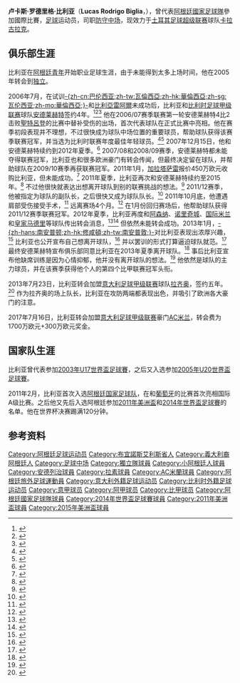 {{noteTA|G1=football|G2=南美球會|G3=意甲|G4=UEFA|G5=EPL
|1=zh-hans:比格利亚;zh-hk:比基利亞;zh-tw:比格利亞
|2=zh-hans:罗德里格;zh-hk:洛迪高;zh-tw:羅德里戈}}
{{Infobox football biography
| name        = 卢卡斯·比利亚<br>Lucas Biglia
| image       = Lucas Biglia (cropped).jpg
| caption     = 比利亚为[[阿根廷国家足球队|阿根廷国家队]]出场（2011年）
| fullname    = Lucas Rodrigo Biglia
| birth_date  = {{birth date and age|1986|1|30|df=y}}
| birth_place = {{ARG}}[[梅塞德斯_(布宜诺斯艾利斯省)|梅塞德斯]]
| height      = {{height|m=1.75}}<ref>{{cite news|title=2014 FIFA World Cup Brazil: List of Players|url=http://www.fifadata.com/document/fwc/2014/pdf/fwc_2014_squadlists.pdf|work=[[FIFA|FIFA.com]]|format=PDF|page=2|date=11 June 2014|accessdate=15 October 2014|archive-date=2017-08-06|archive-url=https://web.archive.org/web/20170806141058/http://www.fifadata.com/document/FWC/2014/pdf/FWC_2014_SquadLists.pdf|dead-url=no}}</ref>
| position    = [[中场#防守中场|防守中场]]
| currentclub = [[法蒂赫卡拉古拉克體育會|卡拉古拉克]]
| clubnumber  = 6
| years1 = 2004–2005
| years2 = 2005–2006
| years3 = 2006–2013
| clubs1 = [[阿根廷青年|阿根廷青年]]
| clubs2 = [[独立竞技俱乐部|独立竞技]]
| clubs3 = [[安德莱赫特足球俱乐部|安德莱赫特]]
| caps1  = 17
| goals1 = 1
| caps2  = 49
| goals2 = 0
| caps3  = 312
| goals3 = 16
| years4 = 2013–2017
| clubs4 = [[拉素體育會|拉素]]
| caps4  = 104
| goals4 = 13
| years5      = 2017–2020
| clubs5      = [[AC米兰|AC米兰]]
| caps5       = 58
| goals5      = 2
| years6      = 2020–
| clubs6      = [[法蒂赫卡拉古拉克體育會|卡拉古拉克]]
| caps6       = 24
| goals6      = 3
| nationalyears1 = 2003
| nationalteam1  = {{link-en|阿根廷17岁以下国家足球队|Argentina national under-17 football team|阿根廷U17}}
| nationalcaps1  = 3
| nationalgoals1 = 1
| nationalyears2 = 2005
| nationalteam2  = {{link-en|阿根廷20岁以下国家足球队|Argentina national under-20 football team|阿根廷U20}}
| nationalcaps2  = 8
| nationalgoals2 = 1
| nationalyears3 = 2011–2018
| nationalteam3  = [[阿根廷国家足球队|阿根廷]]
| nationalcaps3  = 58
| nationalgoals3 = 1
| club-update    = 2018年9月27日
| nationalteam-update = 2018年6月16日
}}

'''卢卡斯·罗德里格·比利亚'''（'''Lucas Rodrigo Biglia'''，{{bd|1986年|1月30日|catIdx=Biglia, Lucas}}），曾代表[[阿根廷國家足球隊|阿根廷國家足球隊]]參加國際比賽，[[足球|足球]]运动员，司职[[中场#防守中场|防守中场]]，现效力于[[土耳其足球超级联赛|土耳其足球超级联赛]]球队[[法蒂赫卡拉古拉克體育會|卡拉古拉克]]。

==俱乐部生涯==
比利亚在[[阿根廷青年|阿根廷青年]]开始职业足球生涯，由于未能得到太多上场时间，他在2005年转会到[[独立竞技俱乐部|独立]]。

2006年7月，在试训[[瓦伦西亚足球俱乐部|-{zh-cn:巴伦西亚;zh-tw:瓦倫西亞;zh-hk:華倫西亞;zh-sg:瓦伦西亚;zh-mo:華倫西亞;}-]]和[[比利亞雷阿爾足球俱樂部|比利亞雷阿爾]]未成功后，比利亚和[[比利时足球甲级联赛|比利时足球甲级联赛]]球队[[安德莱赫特足球俱乐部|安德莱赫特]]签约4年。<ref>{{cite news|title=The Argentine Lucas Biglia four years at Anderlecht|trans_title=L'Argentin Lucas Biglia quatre ans à Anderlecht|url=http://www.lalibre.be/sports/football/article/287349/l-argentin-lucas-biglia-quatre-ans-a-anderlecht.html|publisher=Lalibre.be|language=fr|date=20 May 2006|accessdate=5 June 2013}}</ref><ref>{{cite news|title=Lucas Biglia signs 4-year contract|url=http://www.rsca.be/go/en/article/15656/lucas_biglia_signs_4-year_contract|publisher=RSCA.be|date=20 May 2006|accessdate=5 June 2013|deadurl=yes|archiveurl=https://web.archive.org/web/20140203022332/http://www.rsca.be/go/en/article/15656/lucas_biglia_signs_4-year_contract|archivedate=2014年2月3日}}</ref><ref>{{cite news|title=Biglia signs for four seasons at Anderlecht|trans_title=Biglia tekent voor 4 seizoenen bij Anderlecht|url=http://www.standaard.be/cnt/B321792060520|publisher=De Standaard|language=nl|date=20 May 2006|accessdate=5 June 2013|archive-date=2020-10-31|archive-url=https://web.archive.org/web/20201031113629/https://www.standaard.be/cnt/B321792060520|dead-url=no}}</ref> 他在2006/07赛季联赛第一轮安德莱赫特4比2击败[[聖特呂登足球俱樂部|聖特呂登]]的比赛中替补受伤的{{link-en|马克·德曼|Mark De Man}}出场，首次代表球队在正式比赛中亮相。他在赛季初段表现并不理想，不过很快成为球队中场位置的重要球员，帮助球队获得该赛季联赛冠军，并当选为比利时联赛年度最佳年轻球员。<ref>{{cite news|title=Boussoufa voted best in Belgium|url=http://news.bbc.co.uk/sport1/hi/football/africa/6274587.stm|publisher=BBC Sport|date=18 January 2007|accessdate=6 February 2013}}</ref><ref>{{cite news|title=Anderlecht municipality puts Boussoufa and co in the flowers|trans_title=Gemeente Anderlecht zet Boussoufa en co in de bloemetjes|url=http://www.standaard.be/cnt/DMF21022007_053|publisher=De Standaard|language=nl|date=21 February 2007|accessdate=5 June 2013|archive-date=2020-11-25|archive-url=https://web.archive.org/web/20201125194213/https://www.standaard.be/cnt/dmf21022007_053|dead-url=no}}</ref> 2007年12月15日，他和安德莱赫特续约到2012年夏季。<ref>{{cite news|title=Biglia extends contract with Anderlecht until 2012|trans_title=Biglia verlengt contract bij Anderlecht tot 2012|url=http://www.standaard.be/cnt/DMF14122007_039|publisher=De Standaard|language=nl|date=14 December 2007|accessdate=5 June 2013|archive-date=2019-12-10|archive-url=https://web.archive.org/web/20191210024118/https://www.standaard.be/cnt/dmf14122007_039|dead-url=no}}</ref> 2007/08和2008/09赛季，安德莱赫特都未能夺得联赛冠军，比利亚也和很多欧洲豪门有转会传闻，但最终决定留在球队，并帮助球队在2009/10赛季再获联赛冠军。2011年1月，[[加拉塔萨雷足球俱乐部|加拉塔萨雷]]报价450万欧元收购比利亚，但未能成功。<ref>{{cite news|title=Biglia not relocated to Galatasaray|trans_title=Biglia verkast niet naar Galatasaray|url=http://www.demorgen.be/dm/nl/3325/Eerste-Klasse/article/detail/1205374/2011/01/08/Biglia-verkast-niet-naar-Galatasaray.dhtml|publisher=De Morgen|language=nl|date=8 January 2011|accessdate=6 February 2013|archive-date=2011-01-11|archive-url=https://web.archive.org/web/20110111023916/http://www.demorgen.be/dm/nl/3325/Eerste-Klasse/article/detail/1205374/2011/01/08/Biglia-verkast-niet-naar-Galatasaray.dhtml|dead-url=no}}</ref> 2011年夏季，比利亚再次和安德莱赫特续约至2015年。<ref>{{cite news|title=Lucas Biglia extends contract with Anderlecht until 2015|trans_title=Lucas Biglia verlengt contract bij Anderlecht tot 2015|url=http://www.standaard.be/artikel/detail.aspx?artikelid=DMF20110601_165|publisher=De Standaard|language=nl|date=1 June 2011|accessdate=6 February 2013|archive-date=2011-06-03|archive-url=https://web.archive.org/web/20110603070615/http://www.standaard.be/artikel/detail.aspx?artikelid=DMF20110601_165|dead-url=no}}</ref> 不过他很快就表达出想离开球队到别的联赛挑战的想法。<ref>{{cite news|title=Biglia seeks Anderlecht exit|url=http://www1.skysports.com/football/news/11095/7045402/|publisher=Sky Sports|date=17 July 2011|accessdate=6 February 2013|archive-date=2018-08-19|archive-url=https://web.archive.org/web/20180819010938/http://www.skysports.com/football/news/11095/7045402|dead-url=no}}</ref> 2011/12赛季，他被指定为球队的副队长，之后很快又成为球队队长。<ref>{{cite news|title=Olivier Deschacht gives captaincy off|trans_title=Olivier Deschacht geeft aanvoerdersband af|url=http://www.standaard.be/cnt/N53G97DT|publisher=De Standaard|language=nl|date=28 September 2011|accessdate=5 June 2013|archive-date=2020-10-31|archive-url=https://web.archive.org/web/20201031121216/https://www.standaard.be/cnt/N53G97DT|dead-url=no}}</ref> 2011年10月底，他遭遇肩部受伤接受手术，<ref>{{cite news|title=Anderlecht's Lucas Biglia to undergo shoulder surgery this week|url=http://www.goal.com/en/news/1549/rest-of-europe/2011/10/31/2736207/anderlechts-lucas-biglia-to-undergo-shoulder-surgery-this|publisher=Goal.com|date=31 October 2011|accessdate=5 June 2013|archive-date=2019-10-19|archive-url=https://web.archive.org/web/20191019124033/https://www.goal.com/en/news/1549/rest-of-europe/2011/10/31/2736207/anderlechts-lucas-biglia-to-undergo-shoulder-surgery-this}}</ref> 远离赛场4个月。<ref>{{cite news|title=Captain Argentina international Lucas Biglia out for four months|url=http://www.bestgamesandbeyond.com/post/captain-argentina-international-lucas-biglia-out-for-four-months/|publisher=Best Sports Games and Beyond|date=3 November 2011|accessdate=5 June 2013|deadurl=yes|archiveurl=https://web.archive.org/web/20111206212237/http://www.bestgamesandbeyond.com/post/captain-argentina-international-lucas-biglia-out-for-four-months/|archivedate=2011年12月6日}}</ref> 在1月份回归赛场后，他帮助球队获得2011/12赛季联赛冠军。2012年夏季，比利亚再度和[[阿森纳足球俱乐部|阿森纳]]、[[诺里奇城足球俱乐部|诺里奇城]]、[[国际米兰足球俱乐部|国际米兰]]和[[皇家马德里足球俱乐部|皇家马德里]]等球队传出转会消息，<ref>{{cite news|title=Biglia on Wenger agenda|url=http://www1.skysports.com/football/news/11095/7996600/|publisher=Sky Sports|date=16 August 2012|accessdate=6 February 2013|archive-date=2018-08-29|archive-url=https://web.archive.org/web/20180829130319/http://www.skysports.com/football/news/11095/7996600|dead-url=no}}</ref><ref>{{cite news|title=Canaries to swoop for Biglia|url=http://www1.skysports.com/football/news/11095/8013977/|publisher=Sky Sports|date=24 August 2012|accessdate=6 February 2013|archive-date=2018-08-18|archive-url=https://web.archive.org/web/20180818214528/http://www.skysports.com/football/news/11095/8013977|dead-url=no}}</ref> 但依然未能转会成功。2013年1月，[[南安普敦足球俱乐部|-{zh-hans:南安普顿;zh-hk:修咸頓;zh-tw:南安普敦;}-]]对比利亚表现出浓厚兴趣，<ref>{{cite news|title=Transfer news: Southampton want Lucas Biglia and Joan Verdu|url=http://www1.skysports.com/football/news/11095/8421811/|publisher=Sky Sports|date=21 January 2013|accessdate=6 February 2013|archive-date=2018-08-18|archive-url=https://web.archive.org/web/20180818214612/http://www.skysports.com/football/news/11095/8421811|dead-url=no}}</ref> 比利亚也公开宣布自己想离开球队，<ref>{{cite news|title=Anderlecht midfielder Lucas Biglia admits he could leave the club in January|url=http://www1.skysports.com/football/news/11095/8366718/|publisher=Sky Sports|date=29 December 2012|accessdate=6 February 2013|archive-date=2018-08-18|archive-url=https://web.archive.org/web/20180818214600/http://www.skysports.com/football/news/11095/8366718|dead-url=no}}</ref> 并以罢训的形式打算逼迫球队就范。<ref>{{cite news|title=Reported Premier League target Lucas Biglia fails to show up for Anderlecht training|url=http://www1.skysports.com/football/news/11095/8393679/|publisher=Sky Sports|date=12 January 2013|accessdate=6 February 2013|archive-date=2018-08-29|archive-url=https://web.archive.org/web/20180829130424/http://www.skysports.com/football/news/11095/8393679|dead-url=no}}</ref> 最终安德莱赫特宣布俱乐部同意比利亚在2013年夏季离开球队。<ref>{{cite news|title=Anderlecht prepared to part with Dieumerci Mbokani and Lucas Biglia in the summer|url=http://www1.skysports.com/football/news/11095/8434691/|publisher=Sky Sports|date=25 January 2013|accessdate=6 February 2013|archive-date=2018-08-18|archive-url=https://web.archive.org/web/20180818214626/http://www.skysports.com/football/news/11095/8434691|dead-url=no}}</ref> 事后比利亚宣布他缺席训练是因为心情抑郁，他并没有离开球队的想法。<ref>{{cite news|title=Biglia: I was on the edge of depression|url=http://www.goal.com/en-ca/news/4178/europe/2013/03/08/3808483/biglia-i-was-on-the-edge-of-depression|publisher=Goal.com|date=8 March 2013|accessdate=5 June 2013|archive-date=2016-03-07|archive-url=https://web.archive.org/web/20160307082151/http://www.goal.com/en-ca/news/4178/europe/2013/03/08/3808483/biglia-i-was-on-the-edge-of-depression}}</ref> 他依然是球队的主力球员，并在该赛季获得他个人的第四个比甲联赛冠军头衔。

2013年7月23日，比利亚转会加盟[[意大利足球甲级联赛|意大利足球甲级联赛]]球队[[拉齐奥足球俱乐部|拉齐奥]]，签约五年。<ref>{{cite news|title=Biglia is (finally) of Lazio|trans_title=Biglia is (eindelijk) van Lazio|url=http://www.sporza.be/cm/sporza/voetbal/Jupiler_Pro_League/130724_biglia_lazio|publisher=Sporza|language=nl|date=24 July 2013|accessdate=25 July 2013|deadurl=yes|archiveurl=https://web.archive.org/web/20130727135449/http://sporza.be/cm/sporza/voetbal/Jupiler_Pro_League/130724_biglia_lazio|archivedate=2013年7月27日}}</ref> 作为拉齐奥的场上队长，比利亚在攻防两端都表现出色，并吸引了欧洲各大豪门的注意。

2017年7月16日，比利亚转会加盟[[意大利足球甲级联赛|意大利足球甲级联赛]]豪门[[AC米兰俱乐部|AC米兰]]，转会费为1700万欧元+300万欧元奖金。

==国家队生涯==
比利亚曾代表{{link-en|阿根廷17岁以下国家足球队|Argentina national under-17 football team|阿根廷U17国家队}}参加[[2003年U17世界盃足球賽|2003年U17世界盃足球賽]]，之后又入选{{link-en|阿根廷20岁以下国家足球队|Argentina national under-20 football team|阿根廷U20国家队}}参加[[2005年U20世界盃足球賽|2005年U20世界盃足球賽]]。

2011年2月，比利亚首次入选[[阿根廷国家足球队|阿根廷国家足球队]]，在和[[葡萄牙国家足球队|葡萄牙]]的比赛首次亮相国际A级比赛。之后他又先后入选阿根廷参加[[2011年美洲盃|2011年美洲盃]]和[[2014年世界盃足球賽|2014年世界盃足球賽]]的名单。他在世界杯决赛踢满120分钟。

==参考资料==
{{reflist|2}}

{{Navboxes colour
| title = 阿根廷隊參賽名單
| bg = #75AADB
| fg = #FFF
| bordercolor =
| list1 =
{{2011年美洲國家盃足球賽阿根廷參賽名單}}
{{2014年世界盃足球賽阿根廷參賽名單}}
{{2015年美洲國家盃足球賽阿根廷參賽名單}}
{{2016年美洲盃足球賽阿根廷參賽名單}}
{{2018年世界盃足球賽阿根廷參賽名單}}
}}

{{DEFAULTSORT:Biglia, Lucas}}
[[Category:阿根廷足球运动员|Category:阿根廷足球运动员]]
[[Category:布宜諾斯艾利斯省人|Category:布宜諾斯艾利斯省人]]
[[Category:義大利裔阿根廷人|Category:義大利裔阿根廷人]]
[[Category:足球中场|Category:足球中场]]
[[Category:獨立隊球員|Category:獨立隊球員]]
[[Category:小阿根廷人球員|Category:小阿根廷人球員]]
[[Category:安德列治球員|Category:安德列治球員]]
[[Category:拉素球員|Category:拉素球員]]
[[Category:AC米蘭球員|Category:AC米蘭球員]]
[[Category:阿根廷旅外足球運動員|Category:阿根廷旅外足球運動員]]
[[Category:意大利外籍足球运动员|Category:意大利外籍足球运动员]]
[[Category:比利时外籍足球运动员|Category:比利时外籍足球运动员]]
[[Category:意甲球员|Category:意甲球员]]
[[Category:阿甲球员|Category:阿甲球员]]
[[Category:比甲球员|Category:比甲球员]]
[[Category:阿根廷國家足球隊球員|Category:阿根廷國家足球隊球員]]
[[Category:2014年世界盃足球賽球員|Category:2014年世界盃足球賽球員]]
[[Category:2011年美洲盃球員|Category:2011年美洲盃球員]]
[[Category:2015年美洲盃球員|Category:2015年美洲盃球員]]